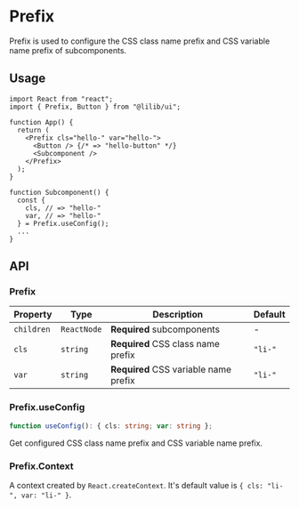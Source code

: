 
<Meta title="Configs/Prefix" />

# Prefix

Prefix is used to configure the CSS class name prefix and CSS variable name prefix of subcomponents.

## Usage

```tsx
import React from "react";
import { Prefix, Button } from "@lilib/ui";

function App() {
  return (
    <Prefix cls="hello-" var="hello-">
      <Button /> {/* => "hello-button" */}
      <Subcomponent />
    </Prefix>
  );
}

function Subcomponent() {
  const {
    cls, // => "hello-"
    var, // => "hello-"
  } = Prefix.useConfig();
  ...
}
```

## API

### Prefix

| Property   | Type        | Description                           | Default |
| ---------- | ----------- | ------------------------------------- | ------- |
| `children` | `ReactNode` | **Required** subcomponents            | -       |
| `cls`      | `string`    | **Required** CSS class name prefix    | `"li-"` |
| `var`      | `string`    | **Required** CSS variable name prefix | `"li-"` |

### Prefix.useConfig

```ts
function useConfig(): { cls: string; var: string };
```

Get configured CSS class name prefix and CSS variable name prefix.

### Prefix.Context

A context created by `React.createContext`. It's default value is `{ cls: "li-", var: "li-" }`.
